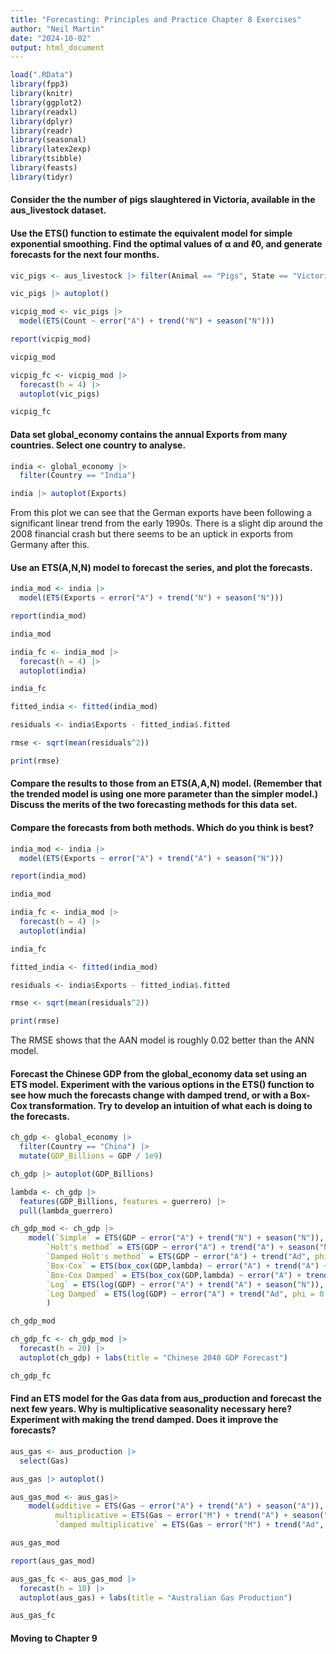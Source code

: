```yaml
---
title: "Forecasting: Principles and Practice Chapter 8 Exercises"
author: "Neil Martin"
date: "2024-10-02"
output: html_document
---
```


```r
load(".RData")
library(fpp3)
library(knitr)
library(ggplot2)
library(readxl)
library(dplyr)
library(readr)
library(seasonal)
library(latex2exp)
library(tsibble)
library(feasts)
library(tidyr)
```
#### Consider the the number of pigs slaughtered in Victoria, available in the aus_livestock dataset.

#### Use the ETS() function to estimate the equivalent model for simple exponential smoothing. Find the optimal values of α and ℓ0, and generate forecasts for the next four months.

```r

vic_pigs <- aus_livestock |> filter(Animal == "Pigs", State == "Victoria")

vic_pigs |> autoplot()

vicpig_mod <- vic_pigs |>
  model(ETS(Count ~ error("A") + trend("N") + season("N"))) 

report(vicpig_mod)

vicpig_mod

vicpig_fc <- vicpig_mod |>
  forecast(h = 4) |>
  autoplot(vic_pigs)

vicpig_fc

```
#### Data set global_economy contains the annual Exports from many countries. Select one country to analyse.

```r

india <- global_economy |>
  filter(Country == "India")

india |> autoplot(Exports)

```

<p>From this plot we can see that the German exports have been following a significant linear trend from the early 1990s. There is a slight dip around the 2008 financial crash but there seems to be an uptick in exports from Germany after this.  </p>

#### Use an ETS(A,N,N) model to forecast the series, and plot the forecasts.

```r

india_mod <- india |>
  model(ETS(Exports ~ error("A") + trend("N") + season("N"))) 

report(india_mod)

india_mod

india_fc <- india_mod |>
  forecast(h = 4) |>
  autoplot(india)

india_fc

fitted_india <- fitted(india_mod)

residuals <- india$Exports - fitted_india$.fitted

rmse <- sqrt(mean(residuals^2))

print(rmse)

```
#### Compare the results to those from an ETS(A,A,N) model. (Remember that the trended model is using one more parameter than the simpler model.) Discuss the merits of the two forecasting methods for this data set.

#### Compare the forecasts from both methods. Which do you think is best?
```r

india_mod <- india |>
  model(ETS(Exports ~ error("A") + trend("A") + season("N"))) 

report(india_mod)

india_mod

india_fc <- india_mod |>
  forecast(h = 4) |>
  autoplot(india)

india_fc

fitted_india <- fitted(india_mod)

residuals <- india$Exports - fitted_india$.fitted

rmse <- sqrt(mean(residuals^2))

print(rmse)

```

<p> The RMSE shows that the AAN model is roughly 0.02 better than the ANN model.</p>

#### Forecast the Chinese GDP from the global_economy data set using an ETS model. Experiment with the various options in the ETS() function to see how much the forecasts change with damped trend, or with a Box-Cox transformation. Try to develop an intuition of what each is doing to the forecasts.

```r

ch_gdp <- global_economy |>
  filter(Country == "China") |>
  mutate(GDP_Billions = GDP / 1e9)

ch_gdp |> autoplot(GDP_Billions)

lambda <- ch_gdp |>
  features(GDP_Billions, features = guerrero) |>
  pull(lambda_guerrero)

ch_gdp_mod <- ch_gdp |>
    model(`Simple` = ETS(GDP ~ error("A") + trend("N") + season("N")),
        `Holt's method` = ETS(GDP ~ error("A") + trend("A") + season("N")),
        `Damped Holt's method` = ETS(GDP ~ error("A") + trend("Ad", phi = 0.8) + season("N")),
        `Box-Cox` = ETS(box_cox(GDP,lambda) ~ error("A") + trend("A") + season("N")),
        `Box-Cox Damped` = ETS(box_cox(GDP,lambda) ~ error("A") + trend("Ad", phi = 0.8) + season("N")),
        `Log` = ETS(log(GDP) ~ error("A") + trend("A") + season("N")),
        `Log Damped` = ETS(log(GDP) ~ error("A") + trend("Ad", phi = 0.8) + season("N"))
        )

ch_gdp_mod

ch_gdp_fc <- ch_gdp_mod |>
  forecast(h = 20) |>
  autoplot(ch_gdp) + labs(title = "Chinese 2040 GDP Forecast")

ch_gdp_fc

```

#### Find an ETS model for the Gas data from aus_production and forecast the next few years. Why is multiplicative seasonality necessary here? Experiment with making the trend damped. Does it improve the forecasts?

```r

aus_gas <- aus_production |>
  select(Gas)

aus_gas |> autoplot()

aus_gas_mod <- aus_gas|>
    model(additive = ETS(Gas ~ error("A") + trend("A") + season("A")),
          multiplicative = ETS(Gas ~ error("M") + trend("A") + season("M")),
          `damped multiplicative` = ETS(Gas ~ error("M") + trend("Ad", phi = 0.9) + season("M")))

aus_gas_mod

report(aus_gas_mod)

aus_gas_fc <- aus_gas_mod |>
  forecast(h = 10) |>
  autoplot(aus_gas) + labs(title = "Australian Gas Production")

aus_gas_fc

```

#### Moving to Chapter 9
